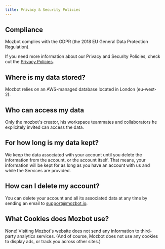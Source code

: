 ```yaml
---
title: Privacy & Security Policies
---
```


## Compliance

Mozbot complies with the GDPR (the 2018 EU General Data Protection Regulation).

If you need more information about our Privacy and Security Policies, check out the [Privacy Policies](https://mozbot.io/privacy-policies).

## Where is my data stored?

Mozbot relies on an AWS-managed database located in London (eu-west-2).

## Who can access my data

Only the mozbot's creator, his workspace teammates and collaborators he explicitely invited can access the data.

## For how long is my data kept?

We keep the data associated with your account until you delete the information from the account, or the account itself. That means, your information will be kept for as long as you have an account with us and while the Services are provided.

## How can I delete my account?

You can delete your account and all its associated data at any time by sending an email to [support@mozbot.io](mailto:support@mozbot.io).

## What Cookies does Mozbot use?

None! Visiting Mozbot's website does not send any information to third-party analytics services. (And of course, Mozbot does not use any cookies to display ads, or track you across other sites.)
